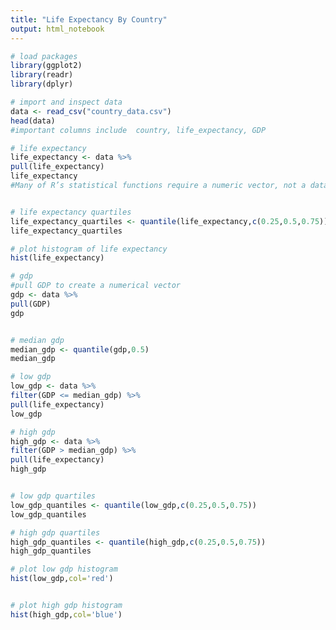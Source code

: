 ```yaml
---
title: "Life Expectancy By Country"
output: html_notebook
---
```


```r
# load packages
library(ggplot2)
library(readr)
library(dplyr)
```

```r
# import and inspect data
data <- read_csv("country_data.csv")
head(data)
#important columns include  country, life_expectancy, GDP 
```

```r
# life expectancy
life_expectancy <- data %>%
pull(life_expectancy)
life_expectancy
#Many of R’s statistical functions require a numeric vector, not a data frame column. In order to utilize the function for calculating quantiles, we need to convert the data frame column into a vector. We can do this by using the dplyr function pull().


# life expectancy quartiles
life_expectancy_quartiles <- quantile(life_expectancy,c(0.25,0.5,0.75))
life_expectancy_quartiles

```

```r
# plot histogram of life expectancy
hist(life_expectancy)
```

```r
# gdp
#pull GDP to create a numerical vector
gdp <- data %>%
pull(GDP)
gdp


# median gdp
median_gdp <- quantile(gdp,0.5)
median_gdp
```

```r
# low gdp
low_gdp <- data %>%
filter(GDP <= median_gdp) %>%
pull(life_expectancy)
low_gdp

# high gdp
high_gdp <- data %>%
filter(GDP > median_gdp) %>%
pull(life_expectancy)
high_gdp


# low gdp quartiles
low_gdp_quantiles <- quantile(low_gdp,c(0.25,0.5,0.75))
low_gdp_quantiles

# high gdp quartiles
high_gdp_quantiles <- quantile(high_gdp,c(0.25,0.5,0.75))
high_gdp_quantiles

```

```r
# plot low gdp histogram
hist(low_gdp,col='red')


# plot high gdp histogram
hist(high_gdp,col='blue')
```